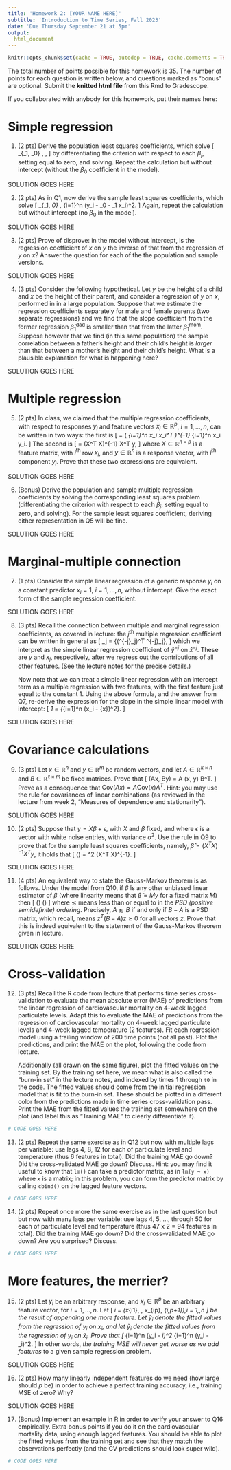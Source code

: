```yaml
---
title: 'Homework 2: [YOUR NAME HERE]'
subtitle: 'Introduction to Time Series, Fall 2023'
date: 'Due Thursday September 21 at 5pm'
output:
  html_document
---
```


```r
knitr::opts_chunk$set(cache = TRUE, autodep = TRUE, cache.comments = TRUE)
```

The total number of points possible for this homework is 35. The number of 
points for each question is written below, and questions marked as "bonus" are 
optional. Submit the **knitted html file** from this Rmd to Gradescope. 

If you collaborated with anybody for this homework, put their names here:

# Simple regression

1. (2 pts) 
Derive the population least squares coefficients, which solve 
\[
\min_{\beta_1, \beta_0} \, \mathbb{E} \big[ (y - \beta_0 - \beta_1 x)^2 \big],
\]
by differentiating the criterion with respect to each $\beta_j$, setting equal
to zero, and solving. Repeat the calculation but without intercept (without the
$\beta_0$ coefficient in the model). 

SOLUTION GOES HERE

2. (2 pts)
As in Q1, now derive the sample least squares coefficients, which solve
\[
\min_{\beta_1, \beta_0} \, \sum_{i=1}^n (y_i - \beta_0 - \beta_1 x_i)^2.
\]
Again, repeat the calculation but without intercept (no $\beta_0$ in the model). 

SOLUTION GOES HERE

3. (2 pts)
Prove of disprove: in the model without intercept, is the regression coefficient 
of $x$ on $y$ the inverse of that from the regression of $y$ on $x$? Answer the 
question for each of the the population and sample versions.

SOLUTION GOES HERE

4. (3 pts)
Consider the following hypothetical. Let $y$ be the height of a child and $x$ be
the height of their parent, and consider a regression of $y$ on $x$, performed 
in in a large population. Suppose that we estimate the regression coefficients 
separately for male and female parents (two separate regressions) and we find 
that the slope coefficient from the former regression $\hat\beta_1^{\text{dad}}$ 
is smaller than that from the latter $\hat\beta_1^{\text{mom}}$. Suppose however
that we find (in this same population) the sample correlation between a father's 
height and their child's height is *larger* than that between a mother's height 
and their child's height. What is a plausible explanation for what is happening 
here? 

SOLUTION GOES HERE

# Multiple regression

5. (2 pts)
In class, we claimed that the multiple regression coefficients, with respect to
responses $y_i$ and feature vectors $x_i \in \mathbb{R}^p$, $i = 1,\dots,n$, can 
be written in two ways: the first is
\[
\hat\beta = \bigg( \sum_{i=1}^n x_i x_i^T \bigg)^{-1} \sum_{i=1}^n x_i y_i.
\]
The second is 
\[
\hat\beta = (X^T X)^{-1} X^T y,
\]
where $X \in \mathbb{R}^{n \times p}$ is a feature matrix, with $i^{\text{th}}$ 
row $x_i$, and $y \in \mathbb{R}^n$ is a response vector, with $i^{\text{th}}$ 
component $y_i$. Prove that these two expressions are equivalent.

SOLUTION GOES HERE

6. (Bonus)
Derive the population and sample multiple regression coefficients by solving the
corresponding least squares problem (differentiating the criterion with respect
to each $\beta_j$, setting equal to zero, and solving). For the sample least
squares coefficient, deriving either representation in Q5 will be fine.

SOLUTION GOES HERE

# Marginal-multiple connection

7. (1 pts)
Consider the simple linear regression of a generic response $y_i$ on a constant 
predictor $x_i = 1$, $i = 1,\dots,n$, without intercept. Give the exact form of 
the sample regression coefficient.

SOLUTION GOES HERE

8. (3 pts)
Recall the connection between multiple and marginal regression coefficients, as
covered in lecture: the $j^{\text{th}}$ multiple regression coefficient can be
written in general as
\[
\hat\beta_j = \frac{(\hat{x}^{-j}_j)^T \hat{y}^{-j}}
{(\hat{x}^{-j}_j)^T \hat{x}^{-j}_j},
\]
which we interpret as the simple linear regression coefficient of $\hat{y}^{-j}$ 
on $\hat{x}^{-j}$. These are $y$ and $x_j$, respectively, after we regress out
the contributions of all other features. (See the lecture notes for the precise 
details.)

    Now note that we can treat a simple linear regression with an intercept term 
as a multiple regression with two features, with the first feature just equal to
the constant 1.  Using the above formula, and the answer from Q7, re-derive the 
expression for the slope in the simple linear model with intercept: 
\[
\hat\beta_1 = \frac{\sum_{i=1}^n (x_i - \bar{x}) (y_i - \bar{y})} 
  {\sum_{i=1}^n (x_i - \bar{x})^2}.
\]

SOLUTION GOES HERE

# Covariance calculations

9. (3 pts)
Let $x \in \mathbb{R}^n$ and $y \in \mathbb{R}^m$ be random vectors, and let 
$A \in \mathbb{R}^{k \times n}$ and $B \in \mathbb{R}^{\ell \times m}$ be fixed
matrices. Prove that
\[
\mathrm{Cov}(Ax, By) = A \mathrm{Cov}(x, y) B^T.
\]
Prove as a consequence that $\mathrm{Cov}(Ax) = A \mathrm{Cov}(x) A^T$. Hint:
you may use the rule for covariances of linear combinations (as reviewed in the 
lecture from week 2, "Measures of dependence and stationarity").

SOLUTION GOES HERE

10. (2 pts)
Suppose that $y = X \beta + \epsilon$, with $X$ and $\beta$ fixed, and where 
$\epsilon$ is a vector with white noise entries, with variance $\sigma^2$. Use 
the rule in Q9 to prove that for the sample least squares coefficients, namely, 
$\hat\beta = (X^T X)^{-1} X^T y$, it holds that
\[
\mathrm{Cov}(\hat\beta) = \sigma^2 (X^T X)^{-1}.
\]

SOLUTION GOES HERE

11. (4 pts)
An equivalent way to state the Gauss-Markov theorem is as follows. Under the 
model from Q10, if $\tilde\beta$ is any other unbiased linear estimator of
$\beta$ (where linearity means that $\tilde\beta = My$ for a fixed matrix $M$)
then 
\[
\mathrm{Cov}(\hat\beta) \lesssim \mathrm{Cov}(\tilde\beta)
\]
where $\lesssim$ means less than or equal to in the *PSD (positive semidefinite)
ordering*. Precisely, $A \lesssim B$ if and only if $B-A$ is a PSD matrix, which
recall, means $z^T (B-A) z \geq 0$ for all vectors $z$. Prove that this is 
indeed equivalent to the statement of the Gauss-Markov theorem given in lecture. 

SOLUTION GOES HERE

# Cross-validation

12. (3 pts)
Recall the R code from lecture that performs time series cross-validation to 
evaluate the mean absolute error (MAE) of predictions from the linear regression
of cardiovascular mortality on 4-week lagged particulate levels. Adapt this to 
evaluate the MAE of predictions from the regression of cardiovascular mortality 
on 4-week lagged particulate levels and 4-week lagged temperature (2 features).
Fit each regression model using a trailing window of 200 time points (not all 
past). Plot the predictions, and print the MAE on the plot, following the code
from lecture.

    Additionally (all drawn on the same figure), plot the fitted values on the 
training set. By the training set here, we mean what is also called the "burn-in
set" in the lecture notes, and indexed by times 1 through `t0` in the code. The 
fitted values should come from the initial regression model that is fit to the 
burn-in set. These should be plotted in a different color from the predictions
made in time series cross-validation pass. Print the MAE from the fitted values 
the training set somewhere on the plot (and label this as "Training MAE" to 
clearly differentiate it).

```r
# CODE GOES HERE
```

13. (2 pts)
Repeat the same exercise as in Q12 but now with multiple lags per variable: use
lags 4, 8, 12 for each of particulate level and temperature (thus 6 features in 
total). Did the training MAE go down? Did the cross-validated MAE go down? 
Discuss. Hint: you may find it useful to know that `lm()` can take a predictor
matrix, as in `lm(y ~ x)` where `x` is a matrix; in this problem, you can form 
the predictor matrix by calling `cbind()` on the lagged feature vectors.

```r
# CODE GOES HERE
```

14. (2 pts)
Repeat once more the same exercise as in the last question but but now with many
lags per variable: use lags 4, 5, ..., through 50 for each of particulate level 
and temperature (thus 47 x 2 = 94 features in total). Did the training MAE go 
down? Did the cross-validated MAE go down? Are you surprised? Discuss.

```r
# CODE GOES HERE
```

# More features, the merrier?

15. (2 pts)
Let $y_i$ be an arbitrary response, and $x_i \in \mathbb{R}^p$ be an arbitrary 
feature vector, for $i = 1,\dots,n$. Let 
\[
\tilde{x}_i = (x_{i1}, \dots, x_{ip}, \tilde{x}_{i,p+1}),\quad i = 1,\dots,n
\]
be the result of appending one more feature. Let $\hat{y}_i$ denote the fitted 
values from the regression of $y_i$ on $x_i$, and let $\tilde{y}_i$ denote the 
fitted values from the regression of $y_i$ on $\tilde{x}_i$. Prove that 
\[
\sum_{i=1}^n (y_i - \tilde{y}_i)^2 \leq \sum_{i=1}^n (y_i - \hat{y}_i)^2.
\]
In other words, *the training MSE will never get worse as we add features* to a 
given sample regression problem.

SOLUTION GOES HERE

16. (2 pts) 
How many linearly independent features do we need (how large should $p$ be) in 
order to achieve a perfect training accuracy, i.e., training MSE of zero? Why?

SOLUTION GOES HERE

17. (Bonus)
Implement an example in R in order to verify your answer to Q16 empirically. 
Extra bonus points if you do it on the cardiovascular mortality data, using
enough lagged features. You should be able to plot the fitted values from the 
training set and see that they match the observations perfectly (and the CV
predictions should look super wild).

```r
# CODE GOES HERE
```
